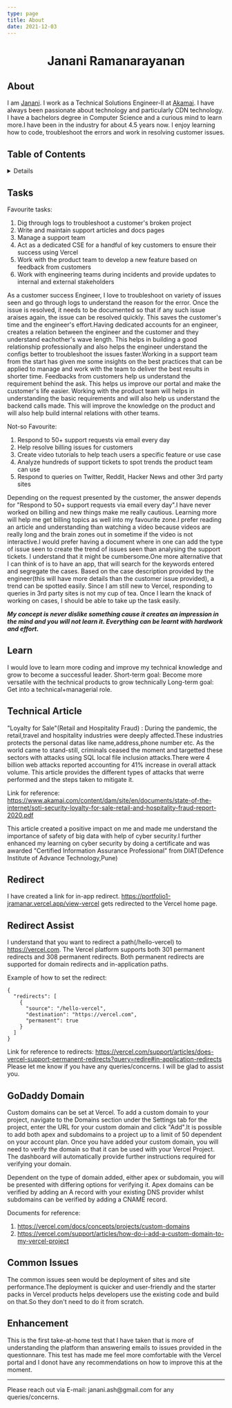 ```yaml
---
type: page
title: About
date: 2021-12-03
---
```

<h1 align="center"> Janani Ramanarayanan </h1>

## About

I am [Janani](https://vercel.com/jramanar/portfolio1). I work as a Technical Solutions Engineer-II at [Akamai](https://www.akamai.com/). I have always been passionate about technology and particularly CDN technology. I have a bachelors degree in Computer Science and a curious mind to learn more.I have been in the industry for about 4.5 years now. I enjoy learning how to code, troubleshoot the errors and work in resolving customer issues.

## Table of Contents

<details>

<summary>Details</summary>
  
 - [Tasks](#tasks)
 - [Learn](#learn)
 - [Technical Article](#technical-article)
 - [Redirect](#redirect)
 - [Redirect Assist](#redirect-assist)
 - [GoDaddy Domain](#godaddy-domain)
 - [Common Issues](#common-issues)
 - [Enhancement](#enhancement)
  
</details>
 
 ## Tasks
 
 Favourite tasks:
 1. Dig through logs to troubleshoot a customer's broken project
 2. Write and maintain support articles and docs pages
 3. Manage a support team
 4. Act as a dedicated CSE for a handful of key customers to ensure their success using Vercel
 5. Work with the product team to develop a new feature based on feedback from customers
 6. Work with engineering teams during incidents and provide updates to internal and external stakeholders

<p> 
As a customer success Engineer, I love to troubleshoot on variety of issues seen and go through logs to understand the reason for the error. Once the issue is resolved, it needs to be documented so that if any such issue araises again, the issue can be resolved quickly. This saves the customer's time and the engineer's effort.Having dedicated accounts for an engineer, creates a relation between the engineer and the customer and they understand eachother's wave length. This helps in building a good relationship professionally and also helps the engineer understand the configs better to troubleshoot the issues faster.Working in a support team from the start has given me some insights on the best practices that can be applied to manage and work with the team to deliver the best results in shorter time.
Feedbacks from customers help us understand the requirement behind the ask. This helps us improve our portal and make the customer's life easier. Working with the product team will helps in understanding the basic requirements and will also help us understand the backend calls made. This will improve the knowledge on the product and will also help build internal relations with other teams. 

 
Not-so Favourite:

1. Respond to 50+ support requests via email every day
2. Help resolve billing issues for customers
3. Create video tutorials to help teach users a specific feature or use case
4. Analyze hundreds of support tickets to spot trends the product team can use
5. Respond to queries on Twitter, Reddit, Hacker News and other 3rd party sites
  
Depending on the request presented by the customer, the answer depends for "Respond to 50+ support requests via email every day".I have never worked on billing  and new things make me really cautious. Learning more will help me get billing topics as well into my favourite zone.I prefer reading an article and understanding than watching a video because videos are really long and the brain zones out in sometime if the video is not interactive.I would prefer having a document where in one can add the type of issue seen to create the trend of issues seen than analysing the support tickets. I understand that it might be cumbersome.One more alternative that I can think of is to have an app, that will search for the keywords entered and segregate the cases. Based on the case description provided by the engineer(this will have more details than the customer issue provided), a trend can be spotted easily.
Since I am still new to Vercel, responding to queries in 3rd party sites is not my cup of tea. Once I learn the knack of working on cases, I should be able to take up the task easily.

 </p>
 
 ***My concept is never dislike something cause it creates an impression in the mind and you will not learn it. Everything can be learnt with hardwork and effort.***

 

## Learn
 
 I would love to learn more coding and improve my technical knowledge and grow to become a successful leader.
 Short-term goal: Become more versatile with the technical products to grow technically
 Long-term goal: Get into a technical+managerial role.
 
 ## Technical Article

"Loyalty for Sale"(Retail and Hospitality Fraud) : During the pandemic, the retail,travel and hospitality industries were deeply affected.These industries protects the personal datas like name,address,phone number etc. As the world came to stand-still, criminals ceased the moment and targetted these sectors with attacks using SQL local file inclusion attacks.There were 4 billion web attacks reported accounting for 41% increase in overall attack volume.
This article provides the different types of attacks that werre performed and the steps taken to mitigate it.

Link for reference: https://www.akamai.com/content/dam/site/en/documents/state-of-the-internet/soti-security-loyalty-for-sale-retail-and-hospitality-fraud-report-2020.pdf

This article created a positive impact on me and made me understand the importance of safety of big data with help of cyber security.I further enhanced my learning on cyber security by doing a certificate and was awarded "Certified Information Assurance Professional" from DIAT(Defence Institute of Advance Technology,Pune) 
 
 ## Redirect
I have created a link for in-app redirect.
https://portfolio1-jramanar.vercel.app/view-vercel gets redirected to the Vercel home page. 
 
 ## Redirect Assist
 I understand that you want to redirect a path(/hello-vercel) to https://vercel.com. The Vercel platform supports both 301 permanent redirects and 308 permanent redirects. Both permanent redirects are supported for domain redirects and in-application paths.
 
Example of how to set the redirect:

```
{
  "redirects": [
    { 
      "source": "/hello-vercel",
      "destination": "https://vercel.com", 
      "permanent": true
    }
  ]
}
```
Link for reference to redirects: https://vercel.com/support/articles/does-vercel-support-permanent-redirects?query=redire#in-application-redirects
Please let me know if you have any queries/concerns. I will be glad to assist you.

## GoDaddy Domain

Custom domains can be set at Vercel. To add a custom domain to your project, navigate to the Domains section under the Settings tab for the project, enter the URL for your custom domain and click "Add".It is possible to add both apex and subdomains to a project up to a limit of 50 dependent on your account plan.
Once you have added your custom domain, you will need to verify the domain so that it can be used with your Vercel Project. The dashboard will automatically provide further instructions required for verifying your domain.

Dependent on the type of domain added, either apex or subdomain, you will be presented with differing options for verifying it. Apex domains can be verified by adding an A record with your existing DNS provider whilst subdomains can be verified by adding a CNAME record.

Documents for reference:
1. https://vercel.com/docs/concepts/projects/custom-domains 
2. https://vercel.com/support/articles/how-do-i-add-a-custom-domain-to-my-vercel-project


## Common Issues 

The common issues seen would be deployment of sites and site performance.The deployment is quicker and user-friendly and the starter packs in Vercel products helps developers use the existing code and build on that.So they don't need to do it from scratch.

## Enhancement

This is the first take-at-home test that I have taken that is more of understanding the platform than answering emails to issues provided in the questionnare. 
This test has made me feel more comfortable with the Vercel portal and I donot have any recommendations on how to improve this at the moment. 
 
---
<div>
Please reach out via E-mail: janani.ash@gmail.com for any queries/concerns.
</div>
